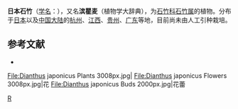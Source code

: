 {{Speciesbox 
| taxon = Dianthus japonicus
| authority = Thunb.
| image = Dianthus japonicus Flower Pair 2300px.jpg
}}

'''日本石竹'''（[[学名|学名]]：{{lang|la|''Dianthus japonicus''}}），又名'''滨瞿麦'''（植物学大辞典），为[[石竹科|石竹科]][[石竹属|石竹属]]的植物。分布于[[日本|日本]]以及[[中国大陆|中国大陆]]的[[杭州|杭州]]、[[江西|江西]]、[[贵州|贵州]]、[[广东|广东]]等地，目前尚未由人工引种栽培。

== 参考文献 ==
<div class="references-small">
* {{cite web| url =http://www.bioinfo.cn/db05/KmzwSpecies.php?action=view&id=1188| title =日本石竹| work =《中国高等植物数据库全库》| publisher =中国科学院微生物研究所| author =昆明植物研究所| accessdate =2009-02-22| deadurl =yes| archiveurl =https://web.archive.org/web/20160305042601/http://www.bioinfo.cn/db05/KmzwSpecies.php?action=view&id=1188| archivedate =2016-03-05}}
</div>
<gallery>
File:Dianthus japonicus Plants 3008px.jpg|
File:Dianthus japonicus Flowers 3008px.jpg|花
File:Dianthus japonicus Buds 2000px.jpg|花蕾
</gallery>
{{Taxonbar|from=Q163172}}

[[Category:石竹属|R]]


{{植物小作品}}